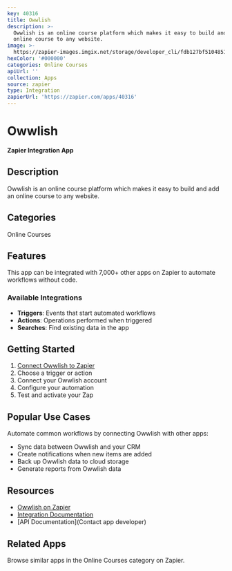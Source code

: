 ```yaml
---
key: 40316
title: Owwlish
description: >-
  Owwlish is an online course platform which makes it easy to build and add an
  online course to any website.
image: >-
  https://zapier-images.imgix.net/storage/developer_cli/fdb127bf51048513d2db40d9469898ed.png?auto=format%2Ccompress&ixlib=python-3.0.0&q=50
hexColor: '#000000'
categories: Online Courses
apiUrl: ''
collection: Apps
source: zapier
type: Integration
zapierUrl: 'https://zapier.com/apps/40316'
---
```

# Owwlish

**Zapier Integration App**

## Description

Owwlish is an online course platform which makes it easy to build and add an online course to any website.

## Categories

Online Courses

## Features

This app can be integrated with 7,000+ other apps on Zapier to automate workflows without code.

### Available Integrations

- **Triggers**: Events that start automated workflows
- **Actions**: Operations performed when triggered
- **Searches**: Find existing data in the app

## Getting Started

1. [Connect Owwlish to Zapier](https://zapier.com/apps/40316)
2. Choose a trigger or action
3. Connect your Owwlish account
4. Configure your automation
5. Test and activate your Zap

## Popular Use Cases

Automate common workflows by connecting Owwlish with other apps:

- Sync data between Owwlish and your CRM
- Create notifications when new items are added
- Back up Owwlish data to cloud storage
- Generate reports from Owwlish data

## Resources

- [Owwlish on Zapier](https://zapier.com/apps/40316)
- [Integration Documentation](https://zapier.com/apps/40316/integrations)
- [API Documentation](Contact app developer)

## Related Apps

Browse similar apps in the Online Courses category on Zapier.
